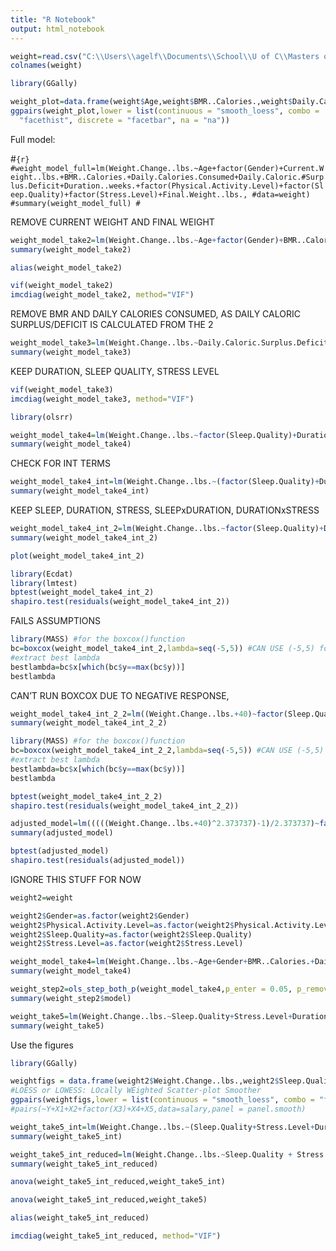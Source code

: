 ```yaml
---
title: "R Notebook"
output: html_notebook
---
```



```r
weight=read.csv("C:\\Users\\agelf\\Documents\\School\\U of C\\Masters of Data Science and Analytics\\Data 603\\Group Project\\weight_change_dataset.csv")
colnames(weight)
```
```r
library(GGally)
```

```r
weight_plot=data.frame(weight$Age,weight$BMR..Calories.,weight$Daily.Calories.Consumed,weight$Daily.Caloric.Surplus.Deficit,weight$Weight.Change..lbs.,weight$Duration..weeks.)
ggpairs(weight_plot,lower = list(continuous = "smooth_loess", combo =
  "facethist", discrete = "facetbar", na = "na"))
```

Full model:

#```{r}
#weight_model_full=lm(Weight.Change..lbs.~Age+factor(Gender)+Current.Weight..lbs.+BMR..Calories.+Daily.Calories.Consumed+Daily.Caloric.#Surplus.Deficit+Duration..weeks.+factor(Physical.Activity.Level)+factor(Sleep.Quality)+factor(Stress.Level)+Final.Weight..lbs., #data=weight)
#summary(weight_model_full)
#```

REMOVE CURRENT WEIGHT AND FINAL WEIGHT

```r
weight_model_take2=lm(Weight.Change..lbs.~Age+factor(Gender)+BMR..Calories.+Daily.Calories.Consumed+Daily.Caloric.Surplus.Deficit+Duration..weeks.+factor(Physical.Activity.Level)+factor(Sleep.Quality)+factor(Stress.Level), data=weight)
summary(weight_model_take2)
```
```r
alias(weight_model_take2)
```
```r
vif(weight_model_take2)
imcdiag(weight_model_take2, method="VIF")
```
REMOVE BMR AND DAILY CALORIES CONSUMED, AS DAILY CALORIC SURPLUS/DEFICIT IS CALCULATED FROM THE 2

```r
weight_model_take3=lm(Weight.Change..lbs.~Daily.Caloric.Surplus.Deficit+Age+factor(Gender)+Duration..weeks.+factor(Physical.Activity.Level)+factor(Sleep.Quality)+factor(Stress.Level), data=weight)
summary(weight_model_take3)
```
KEEP DURATION, SLEEP QUALITY, STRESS LEVEL

```r
vif(weight_model_take3)
imcdiag(weight_model_take3, method="VIF")
```

```r
library(olsrr)
```


```r
weight_model_take4=lm(Weight.Change..lbs.~factor(Sleep.Quality)+Duration..weeks.+factor(Stress.Level), data=weight)
summary(weight_model_take4)
```

CHECK FOR INT TERMS
```r
weight_model_take4_int=lm(Weight.Change..lbs.~(factor(Sleep.Quality)+Duration..weeks.+factor(Stress.Level))^2, data=weight)
summary(weight_model_take4_int)
```
KEEP SLEEP, DURATION, STRESS, SLEEPxDURATION, DURATIONxSTRESS

```r
weight_model_take4_int_2=lm(Weight.Change..lbs.~factor(Sleep.Quality)+Duration..weeks.+factor(Stress.Level)+factor(Sleep.Quality)*Duration..weeks.+Duration..weeks.*factor(Stress.Level), data=weight)
summary(weight_model_take4_int_2)
```
```r
plot(weight_model_take4_int_2)
```

```r
library(Ecdat)
library(lmtest)
bptest(weight_model_take4_int_2)
shapiro.test(residuals(weight_model_take4_int_2))
```
FAILS ASSUMPTIONS


```r
library(MASS) #for the boxcox()function
bc=boxcox(weight_model_take4_int_2,lambda=seq(-5,5)) #CAN USE (-5,5) for lambda
#extract best lambda
bestlambda=bc$x[which(bc$y==max(bc$y))]
bestlambda
```
CAN'T RUN BOXCOX DUE TO NEGATIVE RESPONSE,



```r
weight_model_take4_int_2_2=lm((Weight.Change..lbs.+40)~factor(Sleep.Quality)+Duration..weeks.+factor(Stress.Level)+factor(Sleep.Quality)*Duration..weeks.+Duration..weeks.*factor(Stress.Level), data=weight)
summary(weight_model_take4_int_2_2)
```


```r
library(MASS) #for the boxcox()function
bc=boxcox(weight_model_take4_int_2_2,lambda=seq(-5,5)) #CAN USE (-5,5) for lambda
#extract best lambda
bestlambda=bc$x[which(bc$y==max(bc$y))]
bestlambda
```

```r
bptest(weight_model_take4_int_2_2)
shapiro.test(residuals(weight_model_take4_int_2_2))
```

```r
adjusted_model=lm(((((Weight.Change..lbs.+40)^2.373737)-1)/2.373737)~factor(Sleep.Quality)+Duration..weeks.+factor(Stress.Level)+factor(Sleep.Quality)*Duration..weeks.+Duration..weeks.*factor(Stress.Level), data=weight)
summary(adjusted_model)
```

```r
bptest(adjusted_model)
shapiro.test(residuals(adjusted_model))
```


IGNORE THIS STUFF FOR NOW

```r
weight2=weight
```


```r
weight2$Gender=as.factor(weight2$Gender)
weight2$Physical.Activity.Level=as.factor(weight2$Physical.Activity.Level)
weight2$Sleep.Quality=as.factor(weight2$Sleep.Quality)
weight2$Stress.Level=as.factor(weight2$Stress.Level)
```

```r
weight_model_take4=lm(Weight.Change..lbs.~Age+Gender+BMR..Calories.+Daily.Calories.Consumed+Daily.Caloric.Surplus.Deficit+Duration..weeks.+Physical.Activity.Level+Sleep.Quality+Stress.Level, data=weight2)
summary(weight_model_take4)
```

```r
weight_step2=ols_step_both_p(weight_model_take4,p_enter = 0.05, p_remove = 0.06, details=TRUE)
summary(weight_step2$model)
```

```r
weight_take5=lm(Weight.Change..lbs.~Sleep.Quality+Stress.Level+Duration..weeks.+Daily.Caloric.Surplus.Deficit,data=weight2)
summary(weight_take5)
```

Use the figures
```r
library(GGally)
```

```r
weightfigs = data.frame(weight2$Weight.Change..lbs.,weight2$Sleep.Quality,weight2$Stress.Level,weight2$Duration..weeks.,weight2$Daily.Caloric.Surplus.Deficit)
#LOESS or LOWESS: LOcally WEighted Scatter-plot Smoother
ggpairs(weightfigs,lower = list(continuous = "smooth_loess", combo = "facethist", discrete = "facetbar", na = "na"))
#pairs(~Y+X1+X2+factor(X3)+X4+X5,data=salary,panel = panel.smooth) 
```


```r
weight_take5_int=lm(Weight.Change..lbs.~(Sleep.Quality+Stress.Level+Duration..weeks.+Daily.Caloric.Surplus.Deficit)^2,data=weight2)
summary(weight_take5_int)
```
```r
weight_take5_int_reduced=lm(Weight.Change..lbs.~Sleep.Quality + Stress.Level + Duration..weeks. + Daily.Caloric.Surplus.Deficit + Sleep.Quality*Stress.Level + Stress.Level*Duration..weeks. + Stress.Level*Daily.Caloric.Surplus.Deficit,data=weight2)
summary(weight_take5_int_reduced)
```
```r
anova(weight_take5_int_reduced,weight_take5_int)
```

```r
anova(weight_take5_int_reduced,weight_take5)
```

```r
alias(weight_take5_int_reduced)
```


```r
imcdiag(weight_take5_int_reduced, method="VIF")
```

